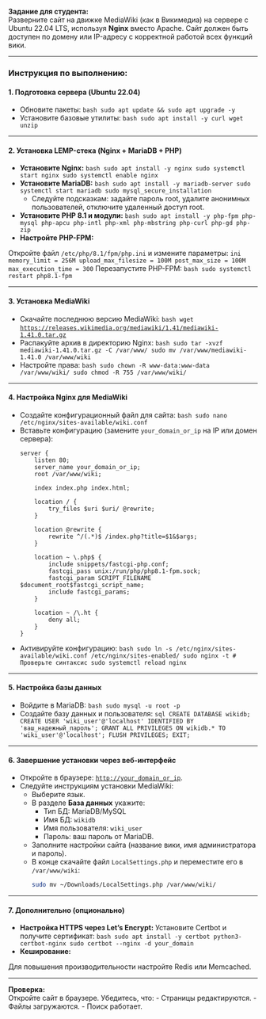 '''Задание для студента:'''<br />
Разверните сайт на движке MediaWiki (как в Викимедиа) на сервере с Ubuntu 22.04 LTS, используя '''Nginx''' вместо Apache. Сайт должен быть доступен по домену или IP-адресу с корректной работой всех функций вики.


-----

=== '''Инструкция по выполнению:''' ===

==== 1. '''Подготовка сервера (Ubuntu 22.04)''' ====

* Обновите пакеты: <code>bash      sudo apt update &amp;&amp; sudo apt upgrade -y</code>
* Установите базовые утилиты: <code>bash      sudo apt install -y curl wget unzip</code>


-----

==== 2. '''Установка LEMP-стека (Nginx + MariaDB + PHP)''' ====

* '''Установите Nginx:''' <code>bash      sudo apt install -y nginx      sudo systemctl start nginx      sudo systemctl enable nginx</code>
* '''Установите MariaDB:''' <code>bash      sudo apt install -y mariadb-server      sudo systemctl start mariadb      sudo mysql_secure_installation</code>
** Следуйте подсказкам: задайте пароль root, удалите анонимных пользователей, отключите удаленный доступ root.
* '''Установите PHP 8.1 и модули:''' <code>bash      sudo apt install -y php-fpm php-mysql php-apcu php-intl php-xml php-mbstring php-curl php-gd php-zip</code>
* '''Настройте PHP-FPM:'''<br />
Откройте файл <code>/etc/php/8.1/fpm/php.ini</code> и измените параметры: <code>ini      memory_limit = 256M      upload_max_filesize = 100M      post_max_size = 100M      max_execution_time = 300</code> Перезапустите PHP-FPM: <code>bash      sudo systemctl restart php8.1-fpm</code>


-----

==== 3. '''Установка MediaWiki''' ====

* Скачайте последнюю версию MediaWiki: <code>bash      wget https://releases.wikimedia.org/mediawiki/1.41/mediawiki-1.41.0.tar.gz</code>
* Распакуйте архив в директорию Nginx: <code>bash      sudo tar -xvzf mediawiki-1.41.0.tar.gz -C /var/www/      sudo mv /var/www/mediawiki-1.41.0 /var/www/wiki</code>
* Настройте права: <code>bash      sudo chown -R www-data:www-data /var/www/wiki/      sudo chmod -R 755 /var/www/wiki/</code>


-----

==== 4. '''Настройка Nginx для MediaWiki''' ====

<ul>
<li><p>Создайте конфигурационный файл для сайта: <code>bash      sudo nano /etc/nginx/sites-available/wiki.conf</code></p></li>
<li><p>Вставьте конфигурацию (замените <code>your_domain_or_ip</code> на IP или домен сервера):</p>
<source lang="nginx">server {
    listen 80;
    server_name your_domain_or_ip;
    root /var/www/wiki;

    index index.php index.html;

    location / {
        try_files $uri $uri/ @rewrite;
    }

    location @rewrite {
        rewrite ^/(.*)$ /index.php?title=$1&$args;
    }

    location ~ \.php$ {
        include snippets/fastcgi-php.conf;
        fastcgi_pass unix:/run/php/php8.1-fpm.sock;
        fastcgi_param SCRIPT_FILENAME $document_root$fastcgi_script_name;
        include fastcgi_params;
    }

    location ~ /\.ht {
        deny all;
    }
}</source></li>
<li><p>Активируйте конфигурацию: <code>bash      sudo ln -s /etc/nginx/sites-available/wiki.conf /etc/nginx/sites-enabled/      sudo nginx -t  # Проверьте синтаксис      sudo systemctl reload nginx</code></p></li></ul>


-----

==== 5. '''Настройка базы данных''' ====

* Войдите в MariaDB: <code>bash      sudo mysql -u root -p</code>
* Создайте базу данных и пользователя: <code>sql      CREATE DATABASE wikidb;      CREATE USER 'wiki_user'@'localhost' IDENTIFIED BY 'ваш_надежный_пароль';      GRANT ALL PRIVILEGES ON wikidb.* TO 'wiki_user'@'localhost';      FLUSH PRIVILEGES;      EXIT;</code>


-----

==== 6. '''Завершение установки через веб-интерфейс''' ====

<ul>
<li>Откройте в браузере: <code>http://your_domain_or_ip</code>.</li>
<li>Следуйте инструкциям установки MediaWiki:
<ul>
<li><p>Выберите язык.</p></li>
<li><p>В разделе '''База данных''' укажите:</p>
<ul>
<li>Тип БД: MariaDB/MySQL</li>
<li>Имя БД: <code>wikidb</code></li>
<li>Имя пользователя: <code>wiki_user</code></li>
<li>Пароль: ваш пароль от MariaDB.</li></ul>
</li>
<li><p>Заполните настройки сайта (название вики, имя администратора и пароль).</p></li>
<li><p>В конце скачайте файл <code>LocalSettings.php</code> и переместите его в <code>/var/www/wiki</code>:</p>
<source lang="bash">sudo mv ~/Downloads/LocalSettings.php /var/www/wiki/</source></li></ul>
</li></ul>


-----

==== 7. '''Дополнительно (опционально)''' ====

* '''Настройка HTTPS через Let’s Encrypt:''' Установите Certbot и получите сертификат: <code>bash      sudo apt install -y certbot python3-certbot-nginx      sudo certbot --nginx -d your_domain</code>
* '''Кеширование:'''<br />
Для повышения производительности настройте Redis или Memcached.


-----

'''Проверка:'''<br />
Откройте сайт в браузере. Убедитесь, что: - Страницы редактируются. - Файлы загружаются. - Поиск работает.
